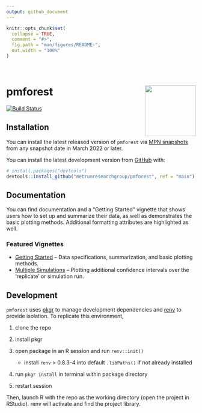 ```yaml
---
output: github_document
---
```


<!-- README.md is generated from README.Rmd. Please edit that file -->

```r
knitr::opts_chunk$set(
  collapse = TRUE,
  comment = "#>",
  fig.path = "man/figures/README-",
  out.width = "100%"
)
```

<br>

# pmforest <a href='https:/metrumresearchgroup.github.io/pmforest'><img src='man/figures/logo.png' align="right" width="135px"/></a>

<!-- badges: start -->
[![Build Status](https://github.com/metrumresearchgroup/pmforest/actions/workflows/main.yaml/badge.svg)](https://github.com/metrumresearchgroup/pmforest/actions/workflows/main.yaml)
<!-- badges: end -->



## Installation
You can install the latest released version of `pmforest` via [MPN snapshots](https://mpn.metworx.com/docs/snapshots/) from any snapshot date in March 2022 or later. 

You can install the latest development version from [GitHub](https://github.com/) with: 

``` r
# install.packages("devtools")
devtools::install_github("metrumresearchgroup/pmforest", ref = "main")
```

## Documentation

You can find documentation and a "Getting Started" vignette that shows users how to set up and summarize their data, as well as demonstrates the basic plotting methods. Additional formatting attributes are highlighted as well.


### Featured Vignettes

* [Getting Started](https://metrumresearchgroup.github.io/pmforest/articles/getting-started.html) -- Data specifications, summarization, and basic plotting methods.
* [Multiple Simulations](https://metrumresearchgroup.github.io/pmforest/articles/multiple-simulations.html) -- Plotting additional confidence intervals over the 'replicate' or simulation run.

## Development

`pmforest` uses [pkgr](https://github.com/metrumresearchgroup/pkgr) to manage 
development dependencies and [renv](https://rstudio.github.io/renv/) to provide 
isolation. To replicate this environment, 

1. clone the repo

2. install pkgr

3. open package in an R session and run `renv::init()` 
   - install `renv` > 0.8.3-4 into default `.libPaths()` if not already installed

3. run `pkgr install` in terminal within package directory

4. restart session

Then, launch R with the repo as the working directory (open the project in 
RStudio). renv will activate and find the project library.
